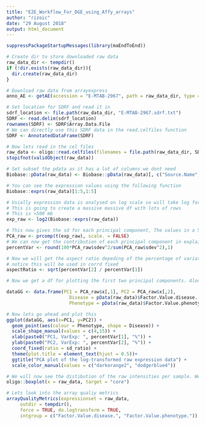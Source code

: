 ```yaml
---
title: "E2E_Workflow_For_DGE_using_Affy_arrays"
author: "rizoic"
date: "29 August 2018"
output: html_document
---
```


```r
suppressPackageStartupMessages(library(maEndToEnd))
```
```r
# Create dir to store downloaded raw data
raw_data_dir <- tempdir()
if (!dir.exists(raw_data_dir)){
  dir.create(raw_data_dir)
}

# Download raw data from arrayexpress
anno_AE <- getAE(accession = "E-MTAB-2967", path = raw_data_dir, type = "raw")

# Set location for SDRF and read it in
sdrf_location <- file.path(raw_data_dir, "E-MTAB-2967.sdrf.txt")
SDRF <- read.delim(sdrf_location)
rownames(SDRF) <- SDRF$Array.Data.File
# We can directly use this SDRF data in the read.celfiles function
SDRF <- AnnotatedDataFrame(SDRF)

# Now lets read in the cel files
raw_data <- oligo::read.celfiles(filenames = file.path(raw_data_dir, SDRF$Array.Data.File), phenoData = SDRF)
stopifnot(validObject(raw_data))

# Set subset the pdata as it has a lot of columns we dont need
Biobase::pData(raw_data) <- Biobase::pData(raw_data)[, c("Source.Name","Characteristics.individual.","Factor.Value.disease.", "Factor.Value.phenotype.")]
```

```r
# You can see the expression values using the following function
Biobase::exprs(raw_data)[1:5,1:5]

# Usially expression data is analysed on log scale so will take log for the expression data
# This is going to create a massive massive df with lots of rows
# This is >500 mb
exp_raw <- log2(Biobase::exprs(raw_data))

# This now gives the sd for each principal component, The values in a 58 dimensional space and rotations
PCA_raw <- prcomp(t(exp_raw), scale. = FALSE)
# We can now get the contribution of each principal component in explaining the variance by dividing square of each sd by the sum of them
percentVar <- round(100*PCA_raw$sdev^2/sum(PCA_raw$sdev^2),1)

# Now we will get the aspect ratio depeding of the percentage of variation explained by each of the axis.
# notice this will be used in corrd fixed
aspectRatio <- sqrt(percentVar[2] / percentVar[1])

# Now we get a df for plotting the first two principal components. Along with some metadata to colour them differently

dataGG <- data.frame(PC1 = PCA_raw$x[,1], PC2 = PCA_raw$x[,2],
                       Disease = pData(raw_data)$Factor.Value.disease.,
                       Phenotype = pData(raw_data)$Factor.Value.phenotype.)

# Now lets go ahead and plot this
ggplot(dataGG, aes(x=PC1, y=PC2)) + 
  geom_point(aes(colour = Phenotype, shape = Disease)) + 
  scale_shape_manual(values = c(4,15)) +
  xlab(paste0("PC1, VarExp: ", percentVar[1], "%")) +
  ylab(paste0("PC2, VarExp: ", percentVar[2], "%")) +
  coord_fixed(ratio = sd_ratio) +
  theme(plot.title = element_text(hjust = 0.5))+
  ggtitle("PCA plot of the log-transformed raw expression data") +
  scale_color_manual(values = c("darkorange2", "dodgerblue4"))
```
```r
# We will now see the distibution of the raw intensities per sample. We expect overall all the samples to have a similar distribution of intensities
oligo::boxplot(x = raw_data, target = "core")

# Lets look into the array qualiy metrics
arrayQualityMetrics(expressionset = raw_data,
     outdir = tempdir(),
     force = TRUE, do.logtransform = TRUE,
     intgroup = c("Factor.Value.disease.", "Factor.Value.phenotype."))
```


